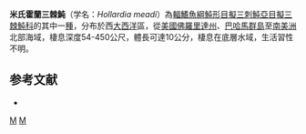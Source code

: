 {{Speciesbox
| taxon = Hollardia meadi
| binomial_authority = [[Tyler|Tyler]], 1966
| status = NE
| status_system = IUCN3.1
}}

'''米氏霍蘭三棘魨'''（学名：''Hollardia meadi''）為[[輻鰭魚綱|輻鰭魚綱]][[魨形目|魨形目]][[擬三刺魨亞目|擬三刺魨亞目]][[擬三棘魨科|擬三棘魨科]]的其中一[[種|種]]，分布於西[[大西洋|大西洋]]區，從[[美國|美國]][[佛羅里達州|佛羅里達州]]、[[巴哈馬群島|巴哈馬群島]]至[[南美洲|南美洲]]北部海域，棲息深度54-450公尺，體長可達10公分，棲息在底層水域，生活習性不明。

==参考文献==
*{{FishBase_species|genus=Halimochirurgus|species=meadi|year=2014|month=2}}

{{魚類小作品}}
{{Taxonbar}}
[[Category:1966年描述的鱼类|M]]
[[Category:霍蘭三棘魨屬|M]]
